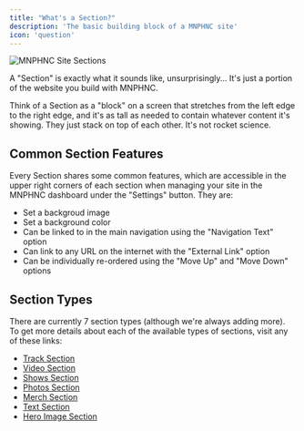 ```yaml
---
title: "What's a Section?"
description: 'The basic building block of a MNPHNC site'
icon: 'question'
---
```


<img
  className="block"
  src="/images/whatsASection.png"
  alt="MNPHNC Site Sections"
/>

A "Section" is exactly what it sounds like, unsurprisingly... It's just a portion of the website you build with MNPHNC.

Think of a Section as a "block" on a screen that stretches from the left edge to the right edge, and it's as tall as needed to contain whatever content it's showing. They just stack on top of each other. It's not rocket science.

## Common Section Features

Every Section shares some common features, which are accessible in the upper right corners of each section when managing your site in the MNPHNC dashboard under the "Settings" button. They are:

* Set a backgroud image
* Set a background color
* Can be linked to in the main navigation using the "Navigation Text" option
* Can link to any URL on the internet with the "External Link" option
* Can be individually re-ordered using the "Move Up" and "Move Down" options

## Section Types

There are currently 7 section types (although we're always adding more). To get more details about each of the available types of sections, visit any of these links:

* [Track Section](/sections/track-section)
* [Video Section](/sections/video-section)
* [Shows Section](/sections/shows-section)
* [Photos Section](/sections/photos-section)
* [Merch Section](/sections/merch-section)
* [Text Section](/sections/text-section)
* [Hero Image Section](/sections/hero-image-section)
